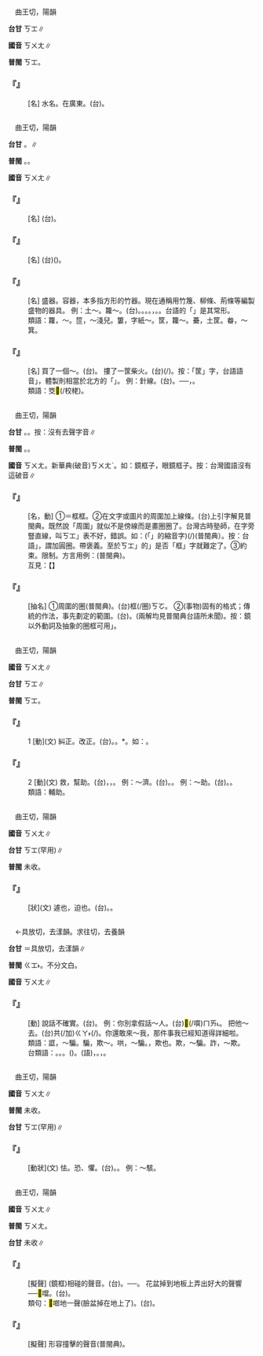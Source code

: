 
=={{ruby|洭|ㄎㄨㄤ}}==

　曲王切，陽韻

'''台甘''' <rt>ㄎㆲ</rt>∥

'''國音''' <rt>ㄎㄨㄤ</rt>∥

'''普閩''' <rt>ㄎㆲ</rt>。

    

==='''『{{ruby|洭|ㄎㄨㄤ}}{{ruby|河|ㄏㄜˊ}}』'''===
: [名] 水名。在廣東。(台){{ruby|洭|ㄎㆲ}}{{ruby|河|ㄏㄜˊ}}。
    

=={{ruby|筐|ㄎㄨㄤ}}==

　曲王切，陽韻

'''台甘''' {{ruby|(文)|ㄎㆲ}}。{{ruby|(語)|ㄎㄧㄥ}}∥

'''普閩''' {{ruby|(文)|ㄎㆲ}}。{{ruby|(語)|ㄎㄧㄥ}}。

'''國音''' <rt>ㄎㄨㄤ</rt>∥

    

==='''『{{ruby|土|ㄊㄨˇ}}{{ruby|筐|ㄎㄨㄤ}}』'''===
: [名] (台){{ruby|擔|ㄉㆩ}}{{ruby|塗|ㄊㆦˊ}}{{ruby|丌|ㆤ}}{{ruby|籠|ㄌㄤˋ}}{{ruby|仔|ㄚ}}。
    

==='''『{{ruby|竹|ㄓㄨˊ}}{{ruby|筐|ㄎㄨㄤ}}』'''===
: [名] (台){{ruby|用|ㄧㆲ˫}}{{ruby|/|ㄧㄥ˫}}{{ruby|竹|ㄉㄧㆤㆶ}}{{ruby|篾|ㆠㄧㆷ ͘}}({{ruby|粗|ㄘㆦ}}{{ruby|篾|ㆠㄧㆷ ͘}}){{ruby|做|ㄗㄨㆤ˪}}{{ruby|/|ㄗㄜ˪}}{{ruby|丌|ㆤ}}{{ruby|籠|ㄌㄤˋ}}{{ruby|仔|ㄚ}}。
    

==='''『{{ruby|筐|ㄎㄨㄤ}}』'''===
: [名] 盛器。容器，本多指方形的竹器。現在通稱用竹篾、柳條、荊條等編製盛物的器具。 例：土～。籮～。(台){{ruby|籃|ㄋㄚˊ}}{{ruby|仔|ㄚ}}。{{ruby|菜|ㄘㄞ˪}}{{ruby|籃|ㄋㄚˊ}}。{{ruby|籠|ㄌㄤˋ}}{{ruby|仔|ㄚ}}。{{ruby|柑|ㄍㆰ}}{{ruby|籃|ㄌㆰˊ}}。{{ruby|籮|ㄌㄨㄚˊ}}，{{ruby|米|ㆠㄧˋ}}{{ruby|籮|ㄌㄨㄚˊ}}。{{ruby|米|ㆠㄧˋ}}{{ruby|籃|ㄋㄚˊ}}。台語的「{{ruby|柑|ㄍㆰ}}{{ruby|籠|ㄌㄤˋ}}」是其常形。
:類語：籮，{{ruby|笸|ㄆㄛˇ}}～。笸，～淺兒。簍，字紙～。筐，籮～。虆，土筐。畚，～箕。
:
    

==='''『{{ruby|筐|ㄎㄨㄤ}}{{ruby|兒|ㄦ}}』'''===
: [名] 買了一個～。(台){{ruby|買|ㆠㄨㆤˋ}}{{ruby|/|ㆠㆤˋ}}{{ruby|一|ㄐㄧㆵ ͘}}{{ruby|骹|ㄎㄚ}}{{ruby|籠|ㄌㄤˋ}}{{ruby|仔|ㄚ}}。 摟了一筐柴火。(台){{ruby|耙|ㄅㆤˊ}}(/{{ruby|拾|ㄎㄧㄜㆷ}}){{ruby|一|ㄐㄧㆵ ͘}}{{ruby|籠|ㄌㄤˋ}}{{ruby|起|ㄎㄧˋ}}{{ruby|火|ㄏㄨㆤˋ}}{{ruby|/|ㄏㆤˋ}}{{ruby|/|ㄏㄜˋ}}{{ruby|柴|ㄘㄚˊ}}。按：「筐」字，台語語音{{ruby|「|ㄎㄧㄥ}}」，體製則相當於北方的「{{ruby|笸|ㄆㄛˇ}}」。 例：針線{{ruby|笸|ㄆㄛˇ}}。(台){{ruby|針|ㄐㄧㆰ}}{{ruby|線|ㄙㄨㆩ˪}}{{ruby|筐|ㄎㄧㄥ}}{{ruby|仔|ㄚ}}。──{{ruby|淺|ㄑㄧㄢˋ}}，{{ruby|無|ㆠㄜˊ}}{{ruby|梁|ㄋㄧㄨˊ}}。
:類語：筊<mark>&#xffdfd;</mark>(/校栳)。
:
    

=={{ruby|框|ㄎㄨㄤ}}==

　曲王切，陽韻

'''台甘''' {{ruby|(文)|ㄎㆲ}}。{{ruby|(語)|ㄎㄧㄥˊ}}。按：沒有去聲字音∥

'''普閩''' {{ruby|(文)|ㄎㆲ}}。{{ruby|(語)|ㄎㄧㄥˊ}}。

'''國音''' <rt>ㄎㄨㄤ</rt>。新華典(破音)<rt>ㄎㄨㄤˋ</rt>。如：鏡框子，眼鏡框子。按：台灣國語沒有這破音∥

    

==='''『{{ruby|框|ㄎㄨㄤ}}』'''===
: [名，動] ①＝框框。②在文字或圖片的周圍加上線條。(台)上引字解見普閩典。既然說「周圍」就似不是傍線而是畫圈圈了。台灣古時塾師，在字旁豎直線，叫{{ruby|「|ㄎㄧㄚ˫}}<rt>ㄎㆲ</rt>」表不好，錯誤。如：{{ruby|將|ㄐㄧㆲ}}{{ruby|<mark>&#xffb50;</mark>|ㄐㄧㆵ}}(「{{ruby|此|ㄐㄧˋ}}{{ruby|一|ㄐㄧㆵ ͘}}」的縮音字)(/{{ruby|此|ㄐㄧㆵ}}){{ruby|幾|ㄍㄨㄧˋ}}{{ruby|字|ㆢㄧ˫}}{{ruby|/|ㄌㄧ˫}}{{ruby|框|ㄎㆲ}}{{ruby|起|·ㄎㄧˋ}}{{ruby|來|·ㄌㄞˊ}}(普閩典）。按：台語{{ruby|「|ㄎㆲ}}」，謂加圓圈。帶褒義。至於{{ruby|「|ㄎㄧㄚ˫}}<rt>ㄎㆲ</rt>」的{{ruby|「|ㄎㆲ}}」是否「框」字就難定了。③約束。限制。方言用例：{{ruby|不|ㆬ˫}}{{ruby|通|ㄊㄤ}}{{ruby|框|ㄎㆲ}}{{ruby|傷|ㄒㄧㆫ}}{{ruby|/|ㄒㄧㆧ}}{{ruby|死|ㄒㄧˋ}}(普閩典)。
:互見：【{{ruby|框|ㄎㄨㄤˋ}}】
:
    

==='''『{{ruby|框|ㄎㄨㄤ}}{{ruby|框|ㄎㄨㄤ}}』'''===
: [抽名] ①周圍的圈(普閩典)。(台){{ruby|周|ㄐㄧㄨ}}{{ruby|圍|ㄨㄧˊ}}{{ruby|丌|ㆤ}}框(/圈)<rt>ㄎㆦ</rt>。 ②(事物)固有的格式；傳統的作法，事先劃定的範圍。(台){{ruby|固|ㄍㆦ˪}}{{ruby|有|ㄧㄨˋ}}{{ruby|丌|ㆤ}}{{ruby|形|ㄏㄧㄥˊ}}{{ruby|式|ㄒㄧㆤㆶ}}。{{ruby|設|ㄒㄧㄚㆵ}}{{ruby|定|ㄉㄧㄥ˫}}{{ruby|丌|ㆤ}}{{ruby|範|ㄏㄨㄢ˫}}{{ruby|圍|ㄨㄧˊ}}(兩解均見普閩典台語所未聞)。按：鏡{{ruby|框|ㄎㄨㄤˋ}}以外動詞及抽象的圈框可用{{ruby|「|ㄎㄨㄤ}}」。
    

=={{ruby|匡|ㄎㄨㄤ}}==

　曲王切，陽韻

'''國音''' <rt>ㄎㄨㄤ</rt>∥

'''台甘''' <rt>ㄎㆲ</rt>∥

'''普閩''' <rt>ㄎㆲ</rt>。

    

==='''『{{ruby|匡|ㄎㄨㄤ}}』'''===
:1  [動](文) 糾正。改正。(台){{ruby|糾|ㄍㄧㄨˋ}}{{ruby|正|ㄐㄧㄥ˪}}。{{ruby|改|ㄍㄞˋ}}{{ruby|正|ㄐㄧㄥ˪}}。{{ruby|矯|ㄑㄧㄠˊ}}*{{ruby|正|ㄐㄧㆩ˪}}。如：{{ruby|匡|ㄎㄨㄤ}}{{ruby|正|ㄓㄥˋ}}。
    

==='''『{{ruby|匡|ㄎㄨㄤ}}』'''===
:2  [動](文) 救，幫助。(台){{ruby|救|ㄍㄧㄨ˪}}，{{ruby|救|ㄍㄧㄨ˪}}{{ruby|濟|ㄗㆤ˪}}，{{ruby|贊|ㄗㄢ˪}}{{ruby|助|ㄗㆦ˫}}。 例：～濟。(台){{ruby|救|ㄍㄧㄨ˪}}{{ruby|濟|ㄗㆤ˪}}。{{ruby|鬥|ㄉㄠ˪}}{{ruby|骹|ㄎㄚ}}{{ruby|手|ㄑㄧㄨˋ}}。 例：～助。(台){{ruby|扶|ㄏㄨˊ}}{{ruby|助|ㄗㆦ˫}}。{{ruby|幫|ㄅㄤ}}{{ruby|助|ㄗㆦ˫}}。
:類語：輔助。
:
    

=={{ruby|劻|ㄎㄨㄤ}}==

　曲王切，陽韻

'''國音''' <rt>ㄎㄨㄤ</rt>∥

'''台甘''' <rt>ㄎㆲ</rt>(罕用)∥

'''普閩''' 未收。

    

==='''『{{ruby|劻|ㄎㄨㄤ}}』'''===
: [狀](文) 遽也，迫也。(台){{ruby|急|ㄍㄧㆴ}}{{ruby|迫|ㄅㄧㆤㆶ}}。{{ruby|迫|ㄅㄧㆤㆶ}}{{ruby|切|ㄑㄧㄚㆵ}}{{ruby|丌|ㆤ}}{{ruby|款|ㄎㄨㄢˋ}}。
    

=={{ruby|誆|ㄎㄨㄤ}}==

　←具放切，去漾韻{{ruby|＝|ㄍㄨㄤˋ}}。求往切，去養韻{{ruby|＝|ㄍㄨㄤˋ}}

'''台甘''' {{ruby|(文)|ㄍㆲ˪}}＝具放切，去漾韻∥

'''普閩''' <rt>ㄍㆲ˫</rt>{{ruby|、|ㄎㆲ˫}}。不分文白。

'''國音''' <rt>ㄎㄨㄤ</rt>∥

    

==='''『{{ruby|誆|ㄎㄨㄤ}}』'''===
: [動] 說話不確實。(台){{ruby|用|ㄧㆲ˫}}{{ruby|語|ㆣㄨˋ}}{{ruby|/|ㆣㄧˋ}}{{ruby|言|ㆣㄧㄢˊ}}{{ruby|/|ㆣㄢˊ}}{{ruby|來|ㄌㄞˊ}}{{ruby|騙|ㄆㄧㄢ˪}}{{ruby|人|·ㄌㄤˊ}}。 例：你別拿假話～人。(台){{ruby|汝|ㄌㄧˋ}}<mark>&#xffb49;</mark>(/嘪)<rt>ㄇㄞ˪</rt>{{ruby|講|ㄍㆲˋ}}{{ruby|→|ㄍㆲ}}{{ruby|白|ㄅㆤㆷ ͘}}{{ruby|賊|ㄘㄚㆵ ͘}}{{ruby|話|ㄨㆤ˫}}{{ruby|來|ㄌㄞˊ}}{{ruby|騙|ㄆㄧㄢ˪}}{{ruby|人|·ㄌㄤˊ}}。 把他～去。(台)共(/加)<rt>ㄍㄚ˫</rt>{{ruby|伊|ㄧ}}{{ruby|騙|ㄆㄧㄢ˪}}(/{{ruby|拐|ㄍㄨㄞˋ}}){{ruby|去|ㄎㄧ˪}}。你還敢來～我，那件事我已經知道得詳細啦。
:類語：誆，～騙。騙，欺～。哄，～騙。{{ruby|誑|ㄎㄨㄤˊ}}，欺也。欺，～騙。詐，～欺。
:
:台類語：{{ruby|騙|ㄆㄧㄢ˪}}。{{ruby|諞|ㄅㄧㄢˋ}}。{{ruby|拐|ㄍㄨㄞˋ}}。{{ruby|講|ㄍㆲˋ}}{{ruby|→|ㄍㆲ}}{{ruby|白|ㄅㆤㆷ ͘}}{{ruby|賊|ㄘㄚㆵ ͘}}({{ruby|話|ㄨㆤ˫}})。{{ruby|設|ㄒㄧㄚㆵ}}(語)，{{ruby|設|ㄒㄧㄚㆵ}}{{ruby|人|·ㄌㄤˊ}}。{{ruby|搧|ㄒㄧㄢ˪}}，{{ruby|搧|ㄒㄧㄢ˪}}{{ruby|大|ㄉㄨㄚ˫}}{{ruby|耳|ㄏㄧ˫}}{{ruby|/|ㄏㆪ˫}}。
:
    

=={{ruby|恇|ㄎㄨㄤ}}==

　曲王切，陽韻

'''國音''' <rt>ㄎㄨㄤ</rt>∥

'''普閩''' 未收。

'''台甘''' <rt>ㄎㆲ</rt>(罕用)∥

    

==='''『{{ruby|恇|ㄎㄨㄤ}}』'''===
: [動狀](文) 怯。恐、懼。(台){{ruby|畏|ㄨㄧ˪}}{{ruby|驚|ㄍㄧㆩ}}。{{ruby|驚|ㄍㄧㆩ}}{{ruby|惶|ㄏㄧㆩˊ}}。 例：～駭。
    

=={{ruby|<mark>&#xf98e5;</mark>|ㄎㄨㄤ}}==

　曲王切，陽韻

'''國音''' <rt>ㄎㄨㄤ</rt>∥

'''普閩''' <rt>ㄎㄨㄤ</rt>。

'''台甘''' 未收∥

    

==='''『{{ruby|<mark>&#xf98e5;</mark>|ㄎㄨㄤ}}{{ruby|噹|ㄉㄤ}}』'''===
: [擬聲] (鏡框)相碰的聲音。(台){{ruby|相|ㄒㄧㄜ}}{{ruby|/|ㄙㆩ}}{{ruby|叩|ㄎㆦㆶ ͘}}{{ruby|/|ㄎㄚㆴ ͘}}{{ruby|丌|ㆤ}}{{ruby|聲|ㄒㄧㆩ}}。──{{ruby|叩|ㄎㆦㆶ ͘}}{{ruby|一|ㄐㄧㆵ ͘}}{{ruby|下|·ㆤ˫}}{{ruby|叩|ㄎㆦㆶ ͘}}{{ruby|一|ㄐㄧㆵ ͘}}{{ruby|下|·ㆤ˫}}。 花盆掉到地板上弄出好大的聲響──<mark>&#xf98e5;</mark>噹。(台){{ruby|吭|ㄎㆲ˪}}{{ruby|哢|ㄌㆲ˪}}。
:類句：<mark>&#xf98e5;</mark>啷地一聲(臉盆掉在地上了)。(台){{ruby|吭|ㄎㆲ˪}}{{ruby|仔|ㄚ}}{{ruby|一|ㄐㄧㆵ ͘}}{{ruby|下|·ㆤ˫}}{{ruby|下|ㄍㄚ}}{{ruby|落|ㄌㄠㆷ ͘}}{{ruby|落|ㄌㄜㆷ ͘}}{{ruby|塗|ㄊㆦˊ}}{{ruby|腳|ㄎㄚ}}。
:
    

==='''『{{ruby|<mark>&#xf98e5;</mark>|ㄎㄨㄤ}}』'''===
: [擬聲] 形容撞擊的聲音(普閩典)。
    
